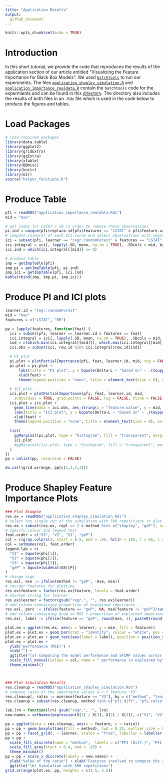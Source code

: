```yaml
---
title: "Application Results"
output: 
  github_document
---
```


```r
knitr::opts_chunk$set(echo = TRUE)
```

# Introduction

In this short tutorial, we provide the code that reproduces the results of the application section of our article entitled "Visualizing the Feature Importance for Black Box Models".
We used [`batchtools`](https://github.com/mllg/batchtools) to run our experiments. 
The files [`application_shapley_simulation.R`](https://github.com/giuseppec/featureImportance/blob/master/ecml-demo/application_shapley_simulation.R) and [`application_importance_realdata.R`](https://github.com/giuseppec/featureImportance/blob/master/ecml-demo/application_importance_realdata.R) contain the `batchtools` code for the expermients and can be found in this [directory](https://github.com/giuseppec/featureImportance/tree/master/ecml-demo).
The directory also includes the results of both files in an `.Rds` file which is used in the code below to produce the figures and tables.

# Load Packages
```r
# load required packages
library(data.table)
library(ggplot2)
library(gridExtra)
library(ggExtra)
library(xtable)
library(BBmisc)
library(knitr)
library(mlr)
source("helper_functions.R")
```

# Produce Table

```r
pfi = readRDS("application_importance_realdata.Rds")
mid = "mse"

# get index for LSTAT > 10 in order to remove those observations
pi.ind = unique(pfi$replace.id[pfi$features == "LSTAT" & pfi$feature.value > 10])
# compute integral of each ICI curve and select observations with negative ICI integral
ici = subset(pfi, learner == "regr.randomForest" & features == "LSTAT")
ici.integral = ici[, lapply(.SD, mean, na.rm = TRUE), .SDcols = mid, by = "row.id"]
ici.ind = which(ici.integral[[mid]] <= 0)

# produce table
imp = getImpTable(pfi)
imp.pi = getImpTable(pfi, pi.ind)
imp.ici = getImpTable(pfi, ici.ind)
kable(rbind(imp, imp.pi, imp.ici))
```

# Produce PI and ICI plots

```r
learner.id = "regr.randomForest"
mid = "mse"
features = c("LSTAT", "RM")

pp = lapply(features, function(feat) {
  ici = subset(pfi, learner == learner.id & features == feat)
  ici.integral = ici[, lapply(.SD, mean, na.rm = TRUE), .SDcols = mid, by = "row.id"]
  ind = c(which.min(ici.integral[[mid]]), which.max(ici.integral[[mid]]))
  ici.obs = subset(ici, row.id %in% ici.integral$row.id[ind])

  # PI plot
  pi.plot = plotPartialImportance(pfi, feat, learner.id, mid, rug = FALSE)
  pi.plot = pi.plot +
      labs(title = "PI plot", y = bquote(Delta~L ~ "based on" ~ .(toupper(mid)))) +
      xlab(feat) +
      theme(legend.position = "none", title = element_text(size = 8), axis.title = element_text(size = 8))
  
  # ICI plot
  ici.plot = plotPartialImportance(pfi, feat, learner.id, mid,
    individual = TRUE, grid.points = FALSE, rug = FALSE, hline = FALSE)
  ici.plot = ici.plot +
    geom_line(data = ici.obs, aes_string(x = "feature.value", y = mid, color = "factor(row.id)", group = "row.id")) +
    labs(title = "ICI plot", y = bquote(Delta~L ~ "based on" ~ .(toupper(mid)))) +
    xlab(feat) +
    theme(legend.position = "none", title = element_text(size = 8), axis.title = element_text(size = 8))
  
  list(
    ggMarginal(pi.plot, type = "histogram", fill = "transparent", margins = "x"),
    ici.plot
    #ggMarginal(ici.plot, type = "histogram", fill = "transparent", margins = "y")
  )
})
pp = unlist(pp, recursive = FALSE)

do.call(grid.arrange, pp[c(1,3,2,4)])
```

# Produce Shapley Feature Importance Plots

```r
### Plot Example
res.ex = readRDS("application_shapley_simulation.Rds")
# select one single run of the simulation with 500 repetitions to plot the example
res.ex = subset(res.ex, repl == 2 & method %in% c("shapley", "geP"), select = c("learner", "feature", "mse", "method"))
# specify colour and legend text
feat.order = c("V3", "V2", "V1", "geP")
col = c(gray.colors(3, start = 0.5, end = .9), hcl(h = 195, l = 65, c = 100))
col = setNames(col, feat.order)
legend.lab = c(
  "V1" = bquote(phi[1]),
  "V2" = bquote(phi[2]),
  "V3" = bquote(phi[3]),
  "geP" = bquote(widehat(GE)[P])
)
# change sign
res.ex[, mse := ifelse(method != "geP", -mse, mse)]
# reorder features for plotting
res.ex$feature = factor(res.ex$feature, levels = feat.order)
# shorten string for learner
res.ex$learner = factor(gsub("regr.", "", res.ex$learner))
# add column containing proportion of explained importance
res.ex[, perc := ifelse(feature == "geP", NA, mse[feature != "geP"]/sum(mse[feature != "geP"])*100), by = c("learner")]
# add column containing drop in MSE + proportion of explained importance
res.ex[, label := ifelse(feature == "geP", round(mse, 2), paste0(round(mse, 2), " (", round(perc, 0), "%)"))]

plot.ex = ggplot(res.ex, aes(x = learner, y = mse, fill = feature))
plot.ex = plot.ex + geom_bar(stat = "identity", colour = "white", pos = "stack") + coord_flip()
plot.ex = plot.ex + geom_text(aes(label = label), position = position_stack(vjust = 0.5), size = 2.5)
plot.ex = plot.ex +
  ylab("performance (MSE)") +
  xlab("") +
  ggtitle("(a) Comparing the model performance and SFIMP values across different models") +
  scale_fill_manual(values = col, name = " performance \n explained by", labels = legend.lab) +
  theme_minimal()



### Plot Simulation Results
res.cleanup = readRDS("application_shapley_simulation.Rds")
# compute ratio of the importance values w.r.t feature "V3"
res.cleanup[, ratio := mse/mse[feature == "V3"], by = c("method", "learner", "repl")]
res.cleanup = subset(res.cleanup, method %in% c("pfi.diff", "pfi.ratio", "shapley") & feature != "V3")

lab.lrn = function(lrn) gsub("regr.", "", lrn)
new.names = setNames(expression(X[1] / X[3], X[2] / X[3]), c("V1", "V2"))

pp = ggplot(data = res.cleanup, aes(x = feature, y = ratio))
pp = pp + geom_boxplot(aes(fill = method), lwd = 0.25, outlier.size = 0.75)
pp = pp + facet_grid(. ~ learner, scales = "free", labeller = labeller(learner = lab.lrn))
pp = pp +
  scale_fill_discrete(name = "method",  labels = c("PFI (Diff.)", "PFI (Ratio)", "SFIMP"))  +
  scale_fill_grey(start = 0.4, end = .95) +
  theme_minimal()
pp = pp + scale_x_discrete(labels = new.names) +
  ylab("Value of the ratio") + xlab("Features involved to compute the ratio") +
  ggtitle("(b) Simulation with 500 repetitions")
grid.arrange(plot.ex, pp, heights = c(1.5, 2.5))
```
